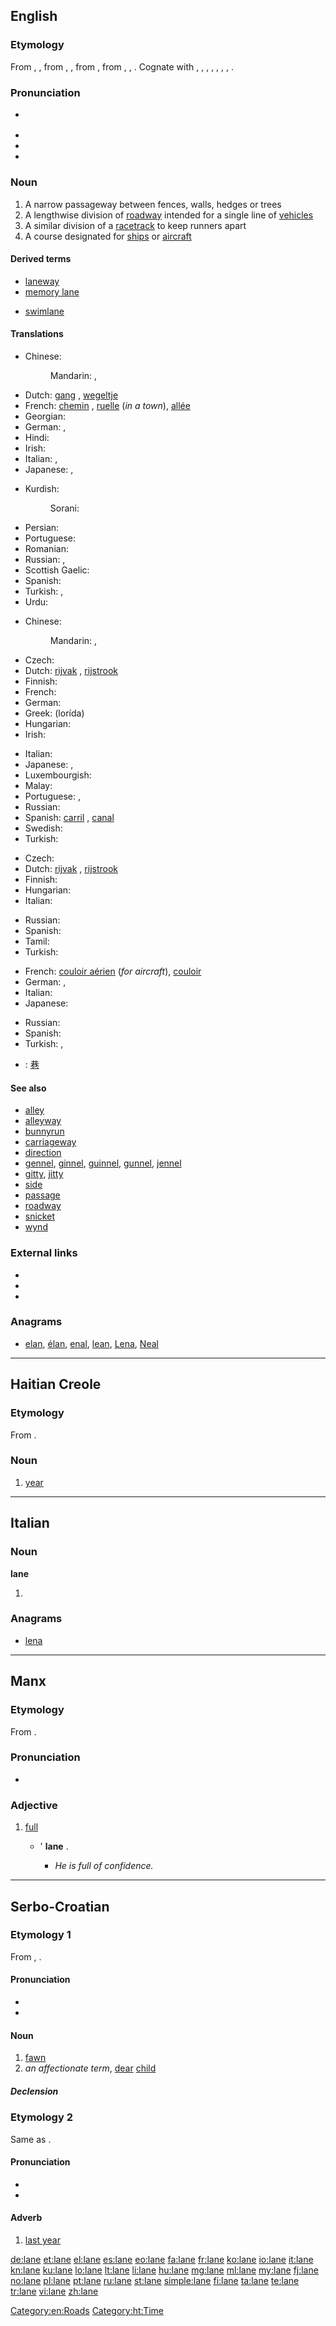 {{also|Lane|låne|łáne}}
==English==
{{wikipedia|Lane}}

===Etymology===
From {{etyl|enm}} {{term|lang=enm|lane}}, {{term|lang=enm|lone}}, from {{etyl|ang}} {{term|lane|lang=ang}}, {{term|lanu||a lane, alley, avenue|lang=ang}}, from {{etyl|gem-pro|en}} {{recons|lanō||lane, passageway|lang=gem-pro}}, from {{etyl|ine-pro|en}} {{recons|ela-|lang=ine-pro}}, {{recons|el(ʷ)-|lang=ine-pro}}, {{recons|lā-||to drive, move, go|lang=ine-pro}}. Cognate with {{etyl|sco|-}} {{term|lone||cattle-track, by-road|lang=sco}}, {{etyl|frs|-}} {{term|lone||lane|lang=frs}}, {{etyl|fy|-}} {{term|leane|lang=fy}}, {{term|loane||a walkway, avenue|lang=fy}}, {{etyl|nl|-}} {{term|laan||alley, avenue|lang=nl}}, {{etyl|gml|-}} {{term|lane||a narrow passage, cattle-track|lang=gml}}, {{etyl|sv|-}} {{term|lån||covered walkway encircling a house|lang=sv}}, {{etyl|is|-}} {{term|lön||a row of houses|lang=is}}.

===Pronunciation===
* {{a|UK|US}} {{IPA|/leɪn/}}
* {{audio|en-us-lane.ogg|Audio (US)}}
* {{rhymes|eɪn}}
* {{homophones|lain}}

===Noun===
{{en-noun}}

# A narrow passageway between fences, walls, hedges or trees
# A lengthwise division of [[roadway]] intended for a single line of [[vehicle]]s
# A similar division of a [[racetrack]] to keep runners apart
# A course designated for [[ship]]s or [[aircraft]]

====Derived terms====
{{rel-top|Terms derived from ''lane''}}
* [[laneway]]
* [[memory lane]]
{{rel-mid}}
* [[swimlane]]
{{rel-bottom}}

====Translations====
{{trans-top|passageway}}
* Chinese:
*: Mandarin: {{t|cmn|胡同|tr=hútòng|sc=Hani}}, {{t|cmn|里弄|tr=lǐnòng|sc=Hani}}
* Dutch: [[gang#German|gang]] {{m}}, [[wegeltje]] {{n}}
* French: [[chemin]] {{m}}, [[ruelle]] {{f}} (''in a town''), [[allée]] {{f}}
* Georgian: {{t-|ka|შესახვევი|tr=shesaxvevi|sc=Geor}}
* German: {{t+|de|Gang|m}}, {{t+|de|Gasse|f}}
* Hindi: {{t-|hi|गली|f|tr=galī|sc=Deva}}
* Irish: {{t-|ga|lána|m}}
* Italian: {{t+|it|passaggio|m}}, {{t-|it|corsia|f}}
* Japanese: {{t+|ja|路地|tr=ろじ, roji|sc=Jpan}}, {{t-|ja|細道|tr=ほそみち, hosomichi|sc=Jpan}}
{{trans-mid}}
* Kurdish:
*: Sorani: {{t-|ku|کۆڵان|tr=kolan|sc=ku-Arab}}
* Persian: {{t+|fa|کوچه|tr=kuče|sc=fa-Arab}}
* Portuguese: {{t+|pt|alameda}}
* Romanian: {{t-|ro|uliță|f}}
* Russian: {{t+|ru|переулок|m|tr=pereúlok|sc=Cyrl}}, {{t+|ru|аллея|f|tr=alléja|sc=Cyrl}}
* Scottish Gaelic: {{t-|gd|caol-shràid|f}}
* Spanish: {{t+|es|camino}}
* Turkish: {{t-|tr|dar yol}}, {{t+|tr|patika}}
* Urdu: {{t-|ur|گلی|f|tr=galī|sc=ur-Arab}}
{{trans-bottom}}

{{trans-top|division of roadway}}
* Chinese:
*: Mandarin: {{t|cmn|車道|sc=Hani}}, {{t|cmn|车道|tr=chēdào|sc=Hani}}
* Czech: {{t+|cs|pruh|m}}
* Dutch: [[rijvak]] {{n}}, [[rijstrook]] {{m}}
* Finnish: {{t+|fi|kaista}}
* French: {{t+|fr|voie|f}}
* German: {{t+|de|Spur|f}}
* Greek: {{t+|el|λωρίδα|f}} (lorída)
* Hungarian: {{t+|hu|sáv}}
* Irish: {{t-|ga|lána|m}}
{{trans-mid}}
* Italian: {{t-|it|corsia|f}}
* Japanese: {{t-|ja|車線|tr=しゃせん, shasen|sc=Jpan}}, {{t-|ja|レーン|tr=rēn|sc=Jpan}}
* Luxembourgish: {{t-|lb|Bunn}}
* Malay: {{t|ms|lorong}}
* Portuguese: {{t+|pt|pista|f}}, {{t+|pt|faixa|f}}
* Russian: {{t+|ru|полоса|f|tr=polosá|sc=Cyrl}}
* Spanish: [[carril]] {{m}}, [[canal]] {{m}} {{qualifier|Venezuela}}
* Swedish: {{t+|sv|fil|c}}
* Turkish: {{t+|tr|şerit}}
{{trans-bottom}}

{{trans-top|division of racetrack}}
* Czech: {{t+|cs|dráha|f}}
* Dutch: [[rijvak]] {{n}}, [[rijstrook]] {{m}}
* Finnish: {{t+|fi|rata}}
* Hungarian: {{t+|hu|sáv}}
* Italian: {{t-|it|corsia|f}}
{{trans-mid}}
* Russian: {{t+|ru|дорожка|f|tr=doróžka|sc=Cyrl}}
* Spanish: {{t+|es|calle}}
* Tamil: {{t+|ta|தடம்|sc=Taml}}
* Turkish: {{t+|tr|kulvar}}
{{trans-bottom}}

{{trans-top|course for ships or aircraft}}
* French: [[couloir aérien]] {{m}} (''for aircraft''), [[couloir]] {{m}}
* German: {{t+|de|Spur|f}}, {{t-|de|Route|f}}
* Italian: {{t-|it|corsia|f}}
* Japanese: {{t-|ja|規定航路|tr=きていこうろ, kiteikōro|sc=Jpan}}
{{trans-mid}}
* Russian: {{t+|ru|трасса|f|tr=trássa|sc=Cyrl}}
* Spanish: {{t+|es|carrera|f}}
* Turkish: {{qualifier|aviation}} {{t+|tr|hava yolu}}, {{qualifier|maritime}} {{t+|tr|su yolu}}
{{trans-bottom}}

{{checktrans}}
* {{ttbc|cmn}}: [[巷]]

====See also====
{{checksense}}
* [[alley]]
* [[alleyway]]
* [[bunnyrun]]
* [[carriageway]]
* [[direction]]
* [[gennel]], [[ginnel]], [[guinnel]], [[gunnel]], [[jennel]]
* [[gitty]], [[jitty]]
* [[side]]
* [[passage]]
* [[roadway]]
* [[snicket]]
* [[wynd]]

===External links===
* {{R:Webster 1913}}
* {{R:Century 1911}}
* {{R:OneLook}}

===Anagrams===
* [[elan#English|elan]], [[élan#English|élan]], [[enal#English|enal]], [[lean#English|lean]], [[Lena#English|Lena]], [[Neal#English|Neal]]

[[Category:en:Roads]]

----

==Haitian Creole==

===Etymology===
From {{etyl|fr|ht}} {{term|année|l'année|the year|lang=fr}}.&nbsp;

===Noun===
{{head|ht|noun}}

# [[year]]

[[Category:ht:Time]]

----

==Italian==

===Noun===
'''lane''' {{f}}

# {{plural of|lana|lang=it}}

===Anagrams===
* [[lena#Italian|lena]]

----

==Manx==

===Etymology===
From {{etyl|sga|gv}} {{term|lán|lang=sga}}.

===Pronunciation===
* {{IPA|[lɛᵈn]|lang=gv}}

===Adjective===
{{head|gv|adjective}}

# [[full]]
#* {{l|gv|ta|T}}'{{l|gv|eh}} '''lane''' {{l|gv|dy}} {{l|gv|creeaght|chreeaght}}.
#** ''He is full of confidence.''

----

==Serbo-Croatian==

===Etymology 1===
From {{etyl|sla-pro|sh}} {{recons|olnę|lang=sla-pro}}, {{recons|olnь|lang=sla-pro}}.

====Pronunciation====
* {{IPA|/lâne/|lang=sh}}
* {{hyphenation|la|ne}}

====Noun====
{{sh-noun|g=n|head=lȁne|r|лане|ла̏не}}

# [[fawn]]
# ''an affectionate term'', [[dear]] [[child]]

=====Declension=====
{{sh-decl-noun
|lȁne|lanad
|laneta|lȁnādī
|lanetu|lanadi
|lane|lanad
|lane|lanadi
|lanetu|lanadi
|lanetom|lanađu / lanadi
}}

===Etymology 2===
Same as {{term|lani|lȃni|lang=sh}}.

====Pronunciation====
* {{IPA|/lǎːne/|lang=sh}}
* {{hyphenation|la|ne}}

====Adverb====
{{sh-adverb|head=láne|r|лане|ла́не}}

# [[last year]]

[[de:lane]]
[[et:lane]]
[[el:lane]]
[[es:lane]]
[[eo:lane]]
[[fa:lane]]
[[fr:lane]]
[[ko:lane]]
[[io:lane]]
[[it:lane]]
[[kn:lane]]
[[ku:lane]]
[[lo:lane]]
[[lt:lane]]
[[li:lane]]
[[hu:lane]]
[[mg:lane]]
[[ml:lane]]
[[my:lane]]
[[fj:lane]]
[[no:lane]]
[[pl:lane]]
[[pt:lane]]
[[ru:lane]]
[[st:lane]]
[[simple:lane]]
[[fi:lane]]
[[ta:lane]]
[[te:lane]]
[[tr:lane]]
[[vi:lane]]
[[zh:lane]]